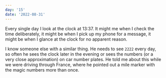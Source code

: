 ```yaml
---
day: '15'
date: '2022-08-31'
---
```


Every single day I look at the clock at 13:37. It might me when I check the time deliberately, it might be when I pick up my phone for a message, it might be when I glance at the clock for no apparent reason.

I know someone else with a similar thing. He needs to see `2222` every day, so often he sees the clock later in the evening or sees the numbers (or a very close approximation) on car number plates. He told me about this while we were driving through France, where he pointed out a mile marker with the magic numbers more than once.
